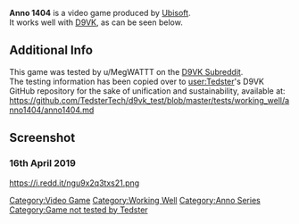<strong>Anno 1404</strong> is a video game produced by [[Ubisoft]].
<br />
It works well with [[D9VK]], as can be seen below.

==Additional Info==
This game was tested by u/MegWATTT on the [[D9VK Subreddit]].
<br />
The testing information has been copied over to [[user:Tedster]]'s D9VK GitHub repository for the sake of unification and sustainability, available at:
<br />
https://github.com/TedsterTech/d9vk_test/blob/master/tests/working_well/anno1404/anno1404.md

==Screenshot==
===16th April 2019===
https://i.redd.it/ngu9x2q3txs21.png

[[Category:Video Game]]
[[Category:Working Well]]
[[Category:Anno Series]]
[[Category:Game not tested by Tedster]]
